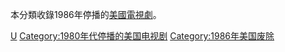 本分類收錄1986年停播的[[美國|美國]][[電視劇|電視劇]]。

{{year by category
|m=1
|c=9
|d=8
|y=6
|cat=停播的美國電視剧
|sortkey=美國電視
|parent=各年停播的美國電視剧
|subcat=1986年美國電視
}}

[[Category:1986年停播的电视剧|U]]
[[Category:1980年代停播的美国电视剧|Category:1980年代停播的美国电视剧]]
[[Category:1986年美国废除|Category:1986年美国废除]]